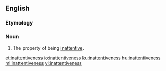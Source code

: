==English==

===Etymology===
{{suffix|inattentive|ness|lang=en}}

===Noun===
{{en-noun|-}}

# The property of being [[inattentive]].

[[et:inattentiveness]]
[[io:inattentiveness]]
[[ku:inattentiveness]]
[[hu:inattentiveness]]
[[ml:inattentiveness]]
[[vi:inattentiveness]]